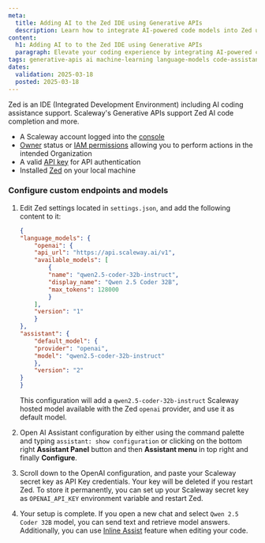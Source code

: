 ```yaml
---
meta:
  title: Adding AI to the Zed IDE using Generative APIs
  description: Learn how to integrate AI-powered code models into Zed using Scaleway's Generative APIs.
content:
  h1: Adding AI to to the Zed IDE using Generative APIs
  paragraph: Elevate your coding experience by integrating AI-powered code models into the Zed IDE. With Continue and Scaleway's Generative APIs, you can leverage AI to understand, generate, and optimize code with ease.
tags: generative-apis ai machine-learning language-models code-assistance vs-code continue
dates:
  validation: 2025-03-18
  posted: 2025-03-18
---
```



Zed is an IDE (Integrated Development Environment) including AI coding assistance support. Scaleway's Generative APIs support Zed AI code completion and more.

<Requirements />

- A Scaleway account logged into the [console](https://console.scaleway.com)
- [Owner](/iam/concepts/#owner) status or [IAM permissions](/iam/concepts/#permission) allowing you to perform actions in the intended Organization
- A valid [API key](/iam/how-to/create-api-keys/) for API authentication
- Installed [Zed](https://zed.dev/) on your local machine

### Configure custom endpoints and models

1. Edit Zed settings located in `settings.json`, and add the following content to it:
    ```json
    {
    "language_models": {
        "openai": {
        "api_url": "https://api.scaleway.ai/v1",
        "available_models": [
            {
            "name": "qwen2.5-coder-32b-instruct",
            "display_name": "Qwen 2.5 Coder 32B",
            "max_tokens": 128000
            }
        ],
        "version": "1"
        }
    },
    "assistant": {
        "default_model": {
        "provider": "openai",
        "model": "qwen2.5-coder-32b-instruct"
        },
        "version": "2"
    }
    }
    ```

    This configuration will add a `qwen2.5-coder-32b-instruct` Scaleway hosted model available with the Zed `openai` provider, and use it as default model.

2. Open AI Assistant configuration by either using the command palette and typing `assistant: show configuration` or clicking on the bottom right **Assistant Panel** button and then **Assistant menu** in top right and finally **Configure**.

3. Scroll down to the OpenAI configuration, and paste your Scaleway secret key as API Key credentials.
    <Message type="note">
      Your key will be deleted if you restart Zed. To store it permanently, you can set up your Scaleway secret key as `OPENAI_API_KEY` environment variable and restart Zed.
    </Message>

4. Your setup is complete. If you open a new chat and select `Qwen 2.5 Coder 32B` model, you can send text and retrieve model answers. Additionally, you can use [Inline Assist](https://zed.dev/docs/assistant/inline-assistant#:~:text=You%20can%20use%20ctrl%2Denter,even%20within%20the%20terminal%20panel.) feature when editing your code.
